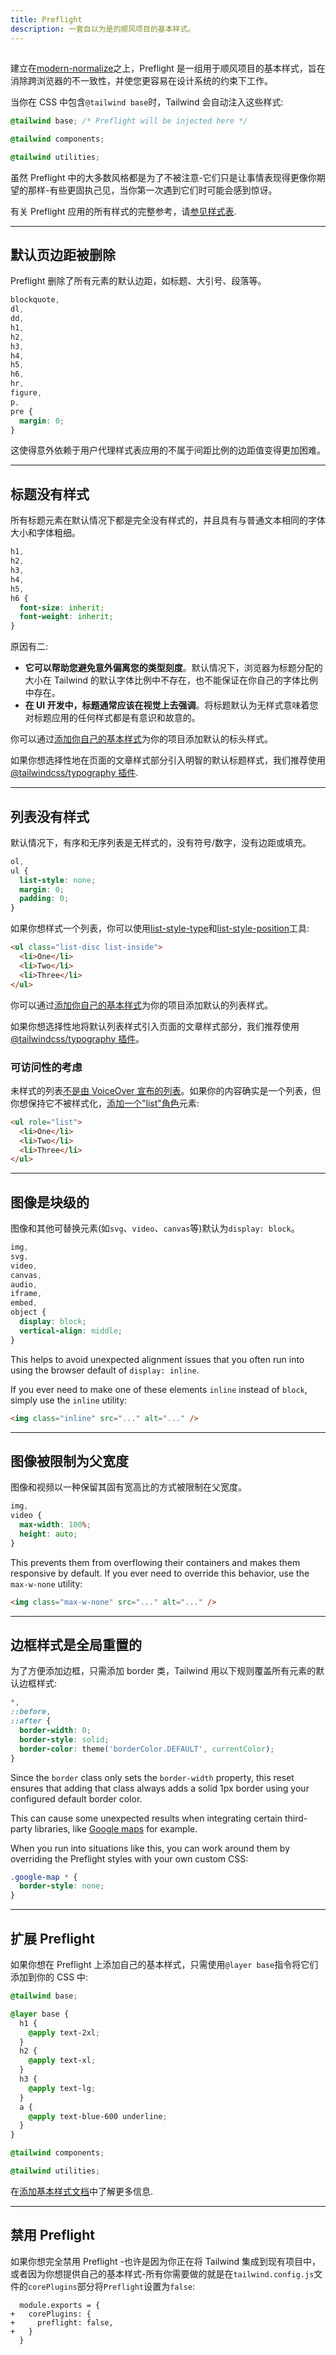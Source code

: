 ```yaml
---
title: Preflight
description: 一套自以为是的顺风项目的基本样式。
---
```



## <Heading hidden>概述</Heading>

建立在[modern-normalize](https://github.com/sindresorhus/modern-normalize)之上，Preflight 是一组用于顺风项目的基本样式，旨在消除跨浏览器的不一致性，并使您更容易在设计系统的约束下工作。

当你在 CSS 中包含`@tailwind base`时，Tailwind 会自动注入这些样式:

```css
@tailwind base; /* Preflight will be injected here */

@tailwind components;

@tailwind utilities;
```

虽然 Preflight 中的大多数风格都是为了不被注意-它们只是让事情表现得更像你期望的那样-有些更固执己见，当你第一次遇到它们时可能会感到惊讶。

有关 Preflight 应用的所有样式的完整参考，请[参见样式表](https://unpkg.com/tailwindcss@^3/src/css/preflight.css).

---

## 默认页边距被删除

Preflight 删除了所有元素的默认边距，如标题、大引号、段落等。

```css
blockquote,
dl,
dd,
h1,
h2,
h3,
h4,
h5,
h6,
hr,
figure,
p,
pre {
  margin: 0;
}
```

这使得意外依赖于用户代理样式表应用的不属于间距比例的边距值变得更加困难。

---

## 标题没有样式

所有标题元素在默认情况下都是完全没有样式的，并且具有与普通文本相同的字体大小和字体粗细。

```css
h1,
h2,
h3,
h4,
h5,
h6 {
  font-size: inherit;
  font-weight: inherit;
}
```

原因有二:

- **它可以帮助您避免意外偏离您的类型刻度**。默认情况下，浏览器为标题分配的大小在 Tailwind 的默认字体比例中不存在，也不能保证在你自己的字体比例中存在。
- **在 UI 开发中，标题通常应该在视觉上去强调**。将标题默认为无样式意味着您对标题应用的任何样式都是有意识和故意的。

你可以通过[添加你自己的基本样式](/docs/adding-base-styles)为你的项目添加默认的标头样式。

如果你想选择性地在页面的文章样式部分引入明智的默认标题样式，我们推荐使用[@tailwindcss/typography 插件](/docs/typography-plugin/).

---

## 列表没有样式

默认情况下，有序和无序列表是无样式的，没有符号/数字，没有边距或填充。

```css
ol,
ul {
  list-style: none;
  margin: 0;
  padding: 0;
}
```

如果你想样式一个列表，你可以使用[list-style-type](/docs/list-style-type)和[list-style-position](/docs/list-style-position)工具:

```html
<ul class="list-disc list-inside">
  <li>One</li>
  <li>Two</li>
  <li>Three</li>
</ul>
```

你可以通过[添加你自己的基本样式](/docs/add-base-styles)为你的项目添加默认的列表样式。

如果你想选择性地将默认列表样式引入页面的文章样式部分，我们推荐使用[@tailwindcss/typography 插件](/docs/typography-plugin/)。

### 可访问性的考虑

未样式的列表[不是由 VoiceOver 宣布的列表](https://unfetteredthoughts.net/2017/09/26/voiceover-and-list-style-type-none/)。如果你的内容确实是一个列表，但你想保持它不被样式化，[添加一个"list"角色](https://www.scottohara.me/blog/2019/01/12/lists-and-safari.html)元素:

```html
<ul role="list">
  <li>One</li>
  <li>Two</li>
  <li>Three</li>
</ul>
```

---

## 图像是块级的

图像和其他可替换元素(如`svg`、`video`、`canvas`等)默认为`display: block`。

```css
img,
svg,
video,
canvas,
audio,
iframe,
embed,
object {
  display: block;
  vertical-align: middle;
}
```

This helps to avoid unexpected alignment issues that you often run into using the browser default of `display: inline`.

If you ever need to make one of these elements `inline` instead of `block`, simply use the `inline` utility:

```html
<img class="inline" src="..." alt="..." />
```

---

## 图像被限制为父宽度

图像和视频以一种保留其固有宽高比的方式被限制在父宽度。

```css
img,
video {
  max-width: 100%;
  height: auto;
}
```

This prevents them from overflowing their containers and makes them responsive by default. If you ever need to override this behavior, use the `max-w-none` utility:

```html
<img class="max-w-none" src="..." alt="..." />
```

---

## 边框样式是全局重置的

为了方便添加边框，只需添加 border 类，Tailwind 用以下规则覆盖所有元素的默认边框样式:

```css
*,
::before,
::after {
  border-width: 0;
  border-style: solid;
  border-color: theme('borderColor.DEFAULT', currentColor);
}
```

Since the `border` class only sets the `border-width` property, this reset ensures that adding that class always adds a solid 1px border using your configured default border color.

This can cause some unexpected results when integrating certain third-party libraries, like [Google maps](https://github.com/tailwindlabs/tailwindcss/issues/484) for example.

When you run into situations like this, you can work around them by overriding the Preflight styles with your own custom CSS:

```css
.google-map * {
  border-style: none;
}
```

---

## 扩展 Preflight

如果你想在 Preflight 上添加自己的基本样式，只需使用`@layer base`指令将它们添加到你的 CSS 中:

```css
@tailwind base;

@layer base {
  h1 {
    @apply text-2xl;
  }
  h2 {
    @apply text-xl;
  }
  h3 {
    @apply text-lg;
  }
  a {
    @apply text-blue-600 underline;
  }
}

@tailwind components;

@tailwind utilities;
```

在[添加基本样式文档](/docs/adding-base-styles)中了解更多信息.

---

## 禁用 Preflight

如果你想完全禁用 Preflight -也许是因为你正在将 Tailwind 集成到现有项目中，或者因为你想提供自己的基本样式-所有你需要做的就是在`tailwind.config.js`文件的`corePlugins`部分将`Preflight`设置为`false`:

```diff-js {{ filename: 'tailwind.config.js' }}
  module.exports = {
+   corePlugins: {
+     preflight: false,
+   }
  }
```

